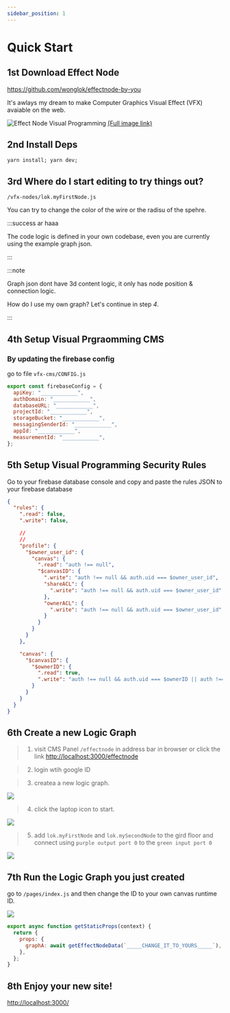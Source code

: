 ```yaml
---
sidebar_position: 1
---
```


# Quick Start

## 1st Download Effect Node

https://github.com/wonglok/effectnode-by-you

It's awlays my dream to make Computer Graphics Visual Effect (VFX) avaiable on the web.

![Effect Node Visual Programming](/visual-programming/demo.png)
[(Full image link)](/visual-programming/demo.png)

## 2nd Install Deps

`yarn install; yarn dev;`

## 3rd Where do I start editing to try things out?

`/vfx-nodes/lok.myFirstNode.js`

You can try to change the color of the wire or the radisu of the spehre.

:::success ar haaa

The code logic is defined in your own codebase, even you are currently using the example graph json.

:::

:::note

Graph json dont have 3d content logic, it only has node position & connection logic.

How do I use my own graph? Let's continue in step _4_.

:::

## 4th Setup Visual Prgraomming CMS

### By updating the firebase config

go to file `vfx-cms/CONFIG.js`

```js
export const firebaseConfig = {
  apiKey: "____________",
  authDomain: "____________",
  databaseURL: "____________",
  projectId: "____________",
  storageBucket: "____________",
  messagingSenderId: "____________",
  appId: "____________",
  measurementId: "____________",
};
```

## 5th Setup Visual Programming Security Rules

Go to your firebase database console and copy and paste the rules JSON to your firebase database

```json
{
  "rules": {
    ".read": false,
    ".write": false,

    //
    //
    "profile": {
      "$owner_user_id": {
        "canvas": {
          ".read": "auth !== null",
          "$canvasID": {
            ".write": "auth !== null && auth.uid === $owner_user_id",
            "shareACL": {
              ".write": "auth !== null && auth.uid === $owner_user_id"
            },
            "ownerACL": {
              ".write": "auth !== null && auth.uid === $owner_user_id"
            }
          }
        }
      }
    },

    "canvas": {
      "$canvasID": {
        "$ownerID": {
          ".read": true,
          ".write": "auth !== null && auth.uid === $ownerID || auth !== null && root.child('profile').child($ownerID).child('canvas').child($canvasID).child('shareACL').hasChild(auth.uid)"
        }
      }
    }
  }
}
```

## 6th Create a new Logic Graph

> 1.  visit CMS Panel `/effectnode` in address bar in browser or click the link [http://localhost:3000/effectnode](http://localhost:3000/effectnode)

> 2.  login wtih google ID

> 3.  createa a new logic graph.

<img src="/img/quickstart/logic-graph-creation.png" />

> 4.  click the laptop icon to start.

<img src="/img/quickstart/laptop.png" />

> 5.  add `lok.myFirstNode` and `lok.mySecondNode` to the gird floor and connect using `purple output port 0` to the `green input port 0`

<img src="/img/quickstart/your-first-graph.png" />

## 7th Run the Logic Graph you just created

go to `/pages/index.js` and then change the ID to your own canvas runtime ID.

<img src="/img/quickstart/logic-id.png" />

```js
export async function getStaticProps(context) {
  return {
    props: {
      graphA: await getEffectNodeData(`_____CHANGE_IT_TO_YOURS_____`), //
    },
  };
}
```

## 8th Enjoy your new site!

[http://localhost:3000/](http://localhost:3000/)
